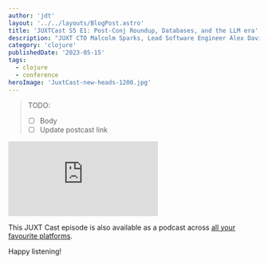 ```yaml
---
author: 'jdt'
layout: '../../layouts/BlogPost.astro'
title: 'JUXTCast S5 E1: Post-Conj Roundup, Databases, and the LLM era'
description: "JUXT CTO Malcolm Sparks, Lead Software Engineer Alex Davis, and XTDB Head of Product Jeremy Taylor talk about Clojure/Conj 2023, news and announcements, and ChatGPT"
category: 'clojure'
publishedDate: '2023-05-15'
tags:
  - clojure
  - conference
heroImage: 'JuxtCast-new-heads-1200.jpg'
---
```


> TODO:
> - [ ] Body
> - [ ] Update postcast link

<iframe
  class='aspect-video w-full'
  src="https://www.youtube.com/embed/LWFrTirYSPI"
  title="JUXTCast S5 E1: Post-Conj Roundup, Databases, and the LLM era"
  frameborder="0"
  allow="accelerometer; autoplay; clipboard-write; encrypted-media; gyroscope; picture-in-picture; web-share"
  allowfullscreen
></iframe>

This JUXT Cast episode is also available as a podcast across [all your favourite platforms](https://pnc.st/s/juxt-cast/0e44ab18/rama-and-its-clojure-api-with-nathan-marz-founder-ceo-of-red-planet-labs).

Happy listening!

